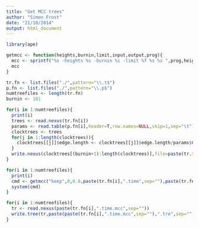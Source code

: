 ```yaml
---
title: "Get MCC trees"
author: "Simon Frost"
date: "21/10/2014"
output: html_document
---
```


```r
library(ape)
```


```r
getmcc <- function(heights,burnin,limit,input,output,prog){
  mcc <- sprintf("%s -heights %s -burnin %i -limit %f %s %s ",prog,heights,as.integer(burnin),as.double(limit),input,output)
  mcc
}
```

```r
tr.fn <- list.files("./",pattern="\\.t$")
p.fn <- list.files("./",pattern="\\.p$")
numtreefiles <- length(tr.fn)
burnin <- 101
```

```r
for(i in 1:numtreefiles){
  print(i)
  trees <- read.nexus(tr.fn[i])
  params <- read.table(p.fn[i],header=T,row.names=NULL,skip=1,sep="\t")
  clocktrees <- trees
  for(j in 1:length(clocktrees)){
    clocktrees[[j]]$edge.length <- clocktrees[[j]]$edge.length/params$Clockrate.all.[j]
  }
  write.nexus(clocktrees[(burnin+1):length(clocktrees)],file=paste(tr.fn[i],".time",sep=""))
}
```

```r
for(i in 1:numtreefiles){
  print(i)
  cmd <- getmcc("keep",0,0.0,paste(tr.fn[i],".time",sep=""),paste(tr.fn[i],".time.mcc",sep=""),"/home/simon/Programs/BEASTv1.8.1/bin/treeannotator")
  system(cmd)
}
```

```r
for(i in 1:numtreefiles){
  tr <- read.nexus(paste(tr.fn[i],".time.mcc",sep=""))
  write.tree(tr,paste(paste(tr.fn[i],".time.mcc",sep=""),".tre",sep=""))
}
```

